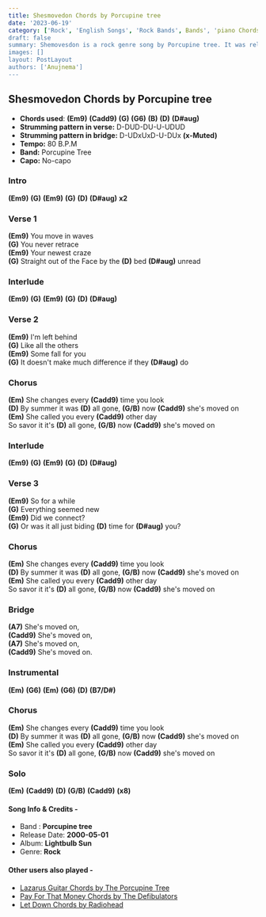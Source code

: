 ```yaml
---
title: Shesmovedon Chords by Porcupine tree
date: '2023-06-19'
category: ['Rock', 'English Songs', 'Rock Bands', Bands', 'piano Chords']
draft: false
summary: Shemovesdon is a rock genre song by Porcupine tree. It was released on 2000-05-01, Here are the Original Guitar Chords of the song.
images: []
layout: PostLayout
authors: ['Anujnema']
---
```


## Shesmovedon Chords by Porcupine tree

- **Chords used**: **(Em9)** **(Cadd9)** **(G)** **(G6)** **(B)** **(D)** **(D#aug)**
- **Strumming pattern in verse:** D-DUD-DU-U-UDUD
- **Strumming pattern in bridge:** D-UDxUxD-U-DUx **(x-Muted)**
- **Tempo:** 80 B.P.M
- **Band:** Porcupine Tree
- **Capo:** No-capo

### Intro

**(Em9)** **(G)** **(Em9)** **(G)** **(D)** **(D#aug)** **x2**

### Verse 1

**(Em9)** You move in waves\
**(G)** You never retrace\
**(Em9)** Your newest craze\
**(G)** Straight out of the Face by the **(D)** bed **(D#aug)** unread

### Interlude

**(Em9)** **(G)** **(Em9)** **(G)** **(D)** **(D#aug)**

### Verse 2

**(Em9)** I'm left behind\
**(G)** Like all the others\
**(Em9)** Some fall for you\
**(G)** It doesn't make much difference if they **(D#aug)** do

### Chorus

**(Em)** She changes every **(Cadd9)** time you look\
**(D)** By summer it was **(D)** all gone, **(G/B)** now **(Cadd9)** she's moved on\
**(Em)** She called you every **(Cadd9)** other day\
So savor it it's **(D)** all gone, **(G/B)** now **(Cadd9)** she's moved on

### Interlude

**(Em9)** **(G)** **(Em9)** **(G)** **(D)** **(D#aug)**

### Verse 3

**(Em9)** So for a while\
**(G)** Everything seemed new\
**(Em9)** Did we connect?\
**(G)** Or was it all just biding **(D)** time for **(D#aug)** you?

### Chorus

**(Em)** She changes every **(Cadd9)** time you look\
**(D)** By summer it was **(D)** all gone, **(G/B)** now **(Cadd9)** she's moved on\
**(Em)** She called you every **(Cadd9)** other day\
So savor it it's **(D)** all gone, **(G/B)** now **(Cadd9)** she's moved on

### Bridge

**(A7)** She's moved on,\
**(Cadd9)** She's moved on,\
**(A7)** She's moved on,\
**(Cadd9)** She's moved on.

### Instrumental

**(Em)** **(G6)** **(Em)** **(G6)** **(D)** **(B7/D#)**

### Chorus

**(Em)** She changes every **(Cadd9)** time you look\
**(D)** By summer it was **(D)** all gone, **(G/B)** now **(Cadd9)** she's moved on\
**(Em)** She called you every **(Cadd9)** other day\
So savor it it's **(D)** all gone, **(G/B)** now **(Cadd9)** she's moved on

### Solo

**(Em)** **(Cadd9)** **(D)** **(G/B)** **(Cadd9)** **(x8)**

#### **Song Info & Credits -**

- Band : **Porcupine tree**
- Release Date: **2000-05-01**
- Album: **Lightbulb Sun**
- Genre: **Rock**

#### Other users also played -

- [Lazarus Guitar Chords by The Porcupine Tree](https://www.chordsco.com/chords/lazarus-guitar-chords-by-the-porcupine-tree)
- [Pay For That Money Chords by The Defibulators](https://www.chordsco.com/chords/pay-for-that-money-chords-by-the-defibulators-coffeezilla-outro-song)
- [Let Down Chords by Radiohead](https://www.chordsco.com/chords/let-down-chords-by-radiohead)
